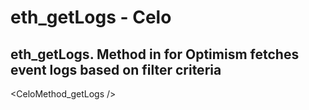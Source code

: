# eth_getLogs  - Celo

## eth_getLogs. Method in for Optimism fetches event logs based on filter criteria


<CeloMethod_getLogs />

